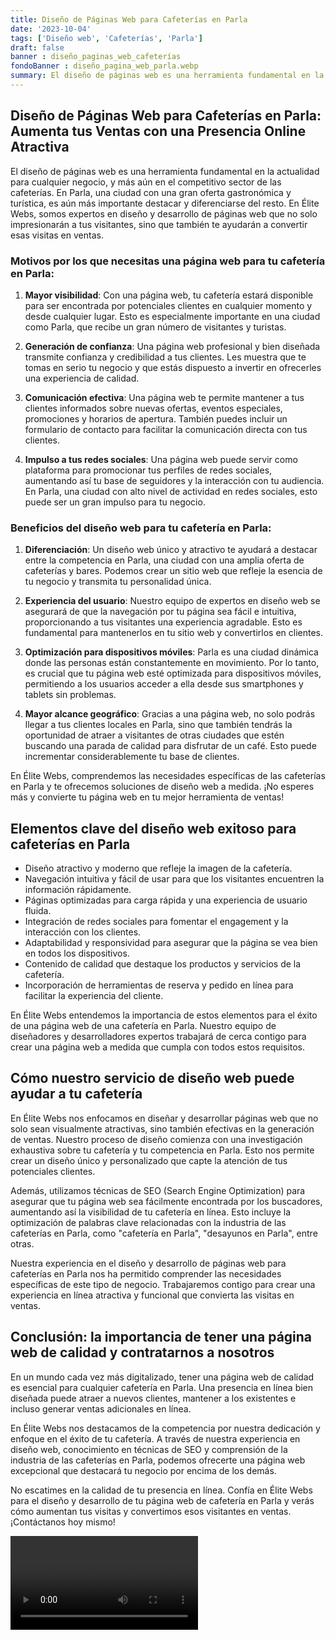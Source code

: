 ```yaml
---
title: Diseño de Páginas Web para Cafeterías en Parla
date: '2023-10-04'
tags: ['Diseño web', 'Cafeterías', 'Parla']
draft: false
banner : diseño_paginas_web_cafeterías
fondoBanner : diseño_pagina_web_parla.webp
summary: El diseño de páginas web es una herramienta fundamental en la actualidad para cualquier negocio, y más aún en el competitivo sector de las cafeterías. En Parla, una ciudad con una gran oferta gastronómica y turística, es aún más importante destacar y diferenciarse del resto. En Élite Webs, somos expertos en diseño y desarrollo de páginas web que no solo impresionarán a tus visitantes, sino que también te ayudarán a convertir esas visitas en ventas.
---
```


## Diseño de Páginas Web para Cafeterías en Parla: Aumenta tus Ventas con una Presencia Online Atractiva

El diseño de páginas web es una herramienta fundamental en la actualidad para cualquier negocio, y más aún en el competitivo sector de las cafeterías. En Parla, una ciudad con una gran oferta gastronómica y turística, es aún más importante destacar y diferenciarse del resto. En Élite Webs, somos expertos en diseño y desarrollo de páginas web que no solo impresionarán a tus visitantes, sino que también te ayudarán a convertir esas visitas en ventas.

### Motivos por los que necesitas una página web para tu cafetería en Parla:

1. **Mayor visibilidad**: Con una página web, tu cafetería estará disponible para ser encontrada por potenciales clientes en cualquier momento y desde cualquier lugar. Esto es especialmente importante en una ciudad como Parla, que recibe un gran número de visitantes y turistas.

2. **Generación de confianza**: Una página web profesional y bien diseñada transmite confianza y credibilidad a tus clientes. Les muestra que te tomas en serio tu negocio y que estás dispuesto a invertir en ofrecerles una experiencia de calidad.

3. **Comunicación efectiva**: Una página web te permite mantener a tus clientes informados sobre nuevas ofertas, eventos especiales, promociones y horarios de apertura. También puedes incluir un formulario de contacto para facilitar la comunicación directa con tus clientes.

4. **Impulso a tus redes sociales**: Una página web puede servir como plataforma para promocionar tus perfiles de redes sociales, aumentando así tu base de seguidores y la interacción con tu audiencia. En Parla, una ciudad con alto nivel de actividad en redes sociales, esto puede ser un gran impulso para tu negocio.

### Beneficios del diseño web para tu cafetería en Parla:

1. **Diferenciación**: Un diseño web único y atractivo te ayudará a destacar entre la competencia en Parla, una ciudad con una amplia oferta de cafeterías y bares. Podemos crear un sitio web que refleje la esencia de tu negocio y transmita tu personalidad única.

2. **Experiencia del usuario**: Nuestro equipo de expertos en diseño web se asegurará de que la navegación por tu página sea fácil e intuitiva, proporcionando a tus visitantes una experiencia agradable. Esto es fundamental para mantenerlos en tu sitio web y convertirlos en clientes.

3. **Optimización para dispositivos móviles**: Parla es una ciudad dinámica donde las personas están constantemente en movimiento. Por lo tanto, es crucial que tu página web esté optimizada para dispositivos móviles, permitiendo a los usuarios acceder a ella desde sus smartphones y tablets sin problemas.

4. **Mayor alcance geográfico**: Gracias a una página web, no solo podrás llegar a tus clientes locales en Parla, sino que también tendrás la oportunidad de atraer a visitantes de otras ciudades que estén buscando una parada de calidad para disfrutar de un café. Esto puede incrementar considerablemente tu base de clientes.

En Élite Webs, comprendemos las necesidades específicas de las cafeterías en Parla y te ofrecemos soluciones de diseño web a medida. ¡No esperes más y convierte tu página web en tu mejor herramienta de ventas!

<GifSeo />

<Cta />

## Elementos clave del diseño web exitoso para cafeterías en Parla

- Diseño atractivo y moderno que refleje la imagen de la cafetería.
- Navegación intuitiva y fácil de usar para que los visitantes encuentren la información rápidamente.
- Páginas optimizadas para carga rápida y una experiencia de usuario fluida.
- Integración de redes sociales para fomentar el engagement y la interacción con los clientes.
- Adaptabilidad y responsividad para asegurar que la página se vea bien en todos los dispositivos.
- Contenido de calidad que destaque los productos y servicios de la cafetería.
- Incorporación de herramientas de reserva y pedido en línea para facilitar la experiencia del cliente.

En Élite Webs entendemos la importancia de estos elementos para el éxito de una página web de una cafetería en Parla. Nuestro equipo de diseñadores y desarrolladores expertos trabajará de cerca contigo para crear una página web a medida que cumpla con todos estos requisitos.

## Cómo nuestro servicio de diseño web puede ayudar a tu cafetería

En Élite Webs nos enfocamos en diseñar y desarrollar páginas web que no solo sean visualmente atractivas, sino también efectivas en la generación de ventas. Nuestro proceso de diseño comienza con una investigación exhaustiva sobre tu cafetería y tu competencia en Parla. Esto nos permite crear un diseño único y personalizado que capte la atención de tus potenciales clientes.

Además, utilizamos técnicas de SEO (Search Engine Optimization) para asegurar que tu página web sea fácilmente encontrada por los buscadores, aumentando así la visibilidad de tu cafetería en línea. Esto incluye la optimización de palabras clave relacionadas con la industria de las cafeterías en Parla, como "cafetería en Parla", "desayunos en Parla", entre otras.

Nuestra experiencia en el diseño y desarrollo de páginas web para cafeterías en Parla nos ha permitido comprender las necesidades específicas de este tipo de negocio. Trabajaremos contigo para crear una experiencia en línea atractiva y funcional que convierta las visitas en ventas.

## Conclusión: la importancia de tener una página web de calidad y contratarnos a nosotros

En un mundo cada vez más digitalizado, tener una página web de calidad es esencial para cualquier cafetería en Parla. Una presencia en línea bien diseñada puede atraer a nuevos clientes, mantener a los existentes e incluso generar ventas adicionales en línea.

En Élite Webs nos destacamos de la competencia por nuestra dedicación y enfoque en el éxito de tu cafetería. A través de nuestra experiencia en diseño web, conocimiento en técnicas de SEO y comprensión de la industria de las cafeterías en Parla, podemos ofrecerte una página web excepcional que destacará tu negocio por encima de los demás.

No escatimes en la calidad de tu presencia en línea. Confía en Élite Webs para el diseño y desarrollo de tu página web de cafetería en Parla y verás cómo aumentan tus visitas y convertimos esos visitantes en ventas. ¡Contáctanos hoy mismo!

<Video />

<CtaBot job='Cafeterías' city='Parla'/>

<Gmaps query='Parla+españa+maps' />